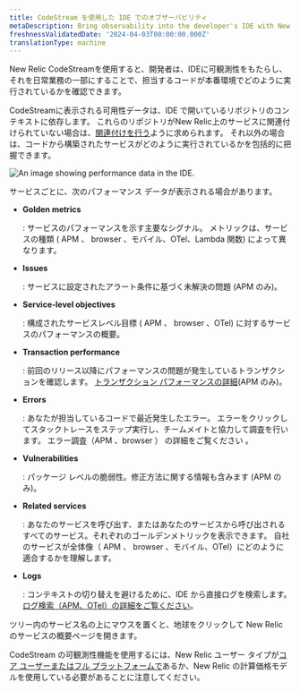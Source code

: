```yaml
---
title: CodeStream を使用した IDE でのオブザーバビリティ
metaDescription: Bring observability into the developer's IDE with New Relic CodeStream.
freshnessValidatedDate: '2024-04-03T00:00:00.000Z'
translationType: machine
---
```



New Relic CodeStreamを使用すると、開発者は、IDEに可観測性をもたらし、それを日常業務の一部にすることで、担当するコードが本番環境でどのように実行されているかを確認できます。

CodeStreamに表示される可用性データは、IDE で開いているリポジトリのコンテキストに依存します。 これらのリポジトリがNew Relic上のサービスに関連付けられていない場合は、[関連付けを行う](/docs/codestream/observability/repo-association)ように求められます。 それ以外の場合は、コードから構築されたサービスがどのように実行されているかを包括的に把握できます。

<img
  title="Performance data for your services"
  alt="An image showing performance data in the IDE."
  src={codestreamO11y}
/>

サービスごとに、次のパフォーマンス データが表示される場合があります。

* <DoNotTranslate>**Golden metrics**</DoNotTranslate>

  : サービスのパフォーマンスを示す主要なシグナル。 メトリックは、サービスの種類 ( APM 、 browser 、モバイル、OTel、Lambda 関数) によって異なります。

* <DoNotTranslate>**Issues**</DoNotTranslate>

  : サービスに設定されたアラート条件に基づく未解決の問題 (APM のみ)。

* <DoNotTranslate>**Service-level objectives**</DoNotTranslate>

  : 構成されたサービスレベル目標 ( APM 、 browser 、OTel) に対するサービスのパフォーマンスの概要。

* <DoNotTranslate>**Transaction performance**</DoNotTranslate>

  : 前回のリリース以降にパフォーマンスの問題が発生しているトランザクションを確認します。 [トランザクション パフォーマンスの詳細](/docs/codestream/observability/transactions)(APM のみ)。

* <DoNotTranslate>**Errors**</DoNotTranslate>

  : あなたが担当しているコードで最近発生したエラー。 エラーをクリックしてスタックトレースをステップ実行し、チームメイトと協力して調査を行います。 [](/docs/codestream/observability/error-investigation)エラー調査（APM 、browser ） の詳細をご覧ください 。

* <DoNotTranslate>**Vulnerabilities**</DoNotTranslate>

  : パッケージ レベルの脆弱性。修正方法に関する情報も含みます (APM のみ)。

* <DoNotTranslate>**Related services**</DoNotTranslate>

  : あなたのサービスを呼び出す、またはあなたのサービスから呼び出されるすべてのサービス。それぞれのゴールデンメトリックを表示できます。 自社のサービスが全体像（ APM 、 browser 、モバイル、OTel）にどのように適合するかを理解します。

* <DoNotTranslate>**Logs**</DoNotTranslate>

  : コンテキストの切り替えを避けるために、IDE から直接ログを検索します。 [ログ検索（APM、OTel）の詳細をご覧ください](/docs/codestream/observability/log-search)。

ツリー内のサービス名の上にマウスを置くと、地球をクリックして New Relic のサービスの概要ページを開きます。

CodeStream の可観測性機能を使用するには、New Relic ユーザー タイプが[コア ユーザーまたはフル プラットフォームで](/docs/accounts/accounts-billing/new-relic-one-user-management/user-type/#user-type-capabilities)あるか、New Relic の計算価格モデルを使用している必要があることに注意してください。